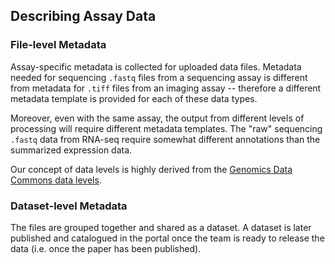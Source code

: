 ## Describing Assay Data

### File-level Metadata

Assay-specific metadata is collected for uploaded data files. 
Metadata needed for sequencing `.fastq` files from a sequencing assay is different from metadata for `.tiff` files from an imaging assay -- therefore a different metadata template is provided for each of these data types. 

Moreover, even with the same assay, the output from different levels of processing will require different metadata templates. 
The "raw" sequencing `.fastq` data from RNA-seq require somewhat different annotations than the summarized expression data. 

Our concept of data levels is highly derived from the [Genomics Data Commons data levels](https://gdc.cancer.gov/resources-tcga-users/tcga-code-tables/data-levels). 

### Dataset-level Metadata

The files are grouped together and shared as a dataset. 
A dataset is later published and catalogued in the portal once the team is ready to release the data (i.e. once the paper has been published). 
